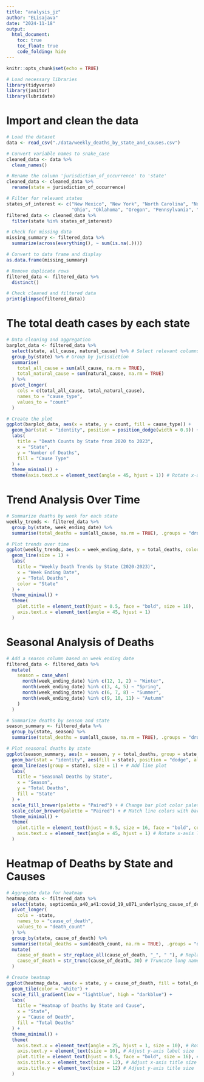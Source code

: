 ```yaml
---
title: "analysis_jz"
author: "ELisajava"
date: "2024-11-18"
output: 
  html_document:
    toc: true
    toc_float: true
    code_folding: hide
---
```


```r
knitr::opts_chunk$set(echo = TRUE)
```

```r
# Load necessary libraries
library(tidyverse)
library(janitor)
library(lubridate)

```

# Import and clean the data
```r
# Load the dataset
data <- read_csv("./data/weekly_deaths_by_state_and_causes.csv")

# Convert variable names to snake_case
cleaned_data <- data %>%
  clean_names()

# Rename the column 'jurisdiction_of_occurrence' to 'state'
cleaned_data <- cleaned_data %>%
  rename(state = jurisdiction_of_occurrence)

# Filter for relevant states
states_of_interest <- c("New Mexico", "New York", "North Carolina", "North Dakota",
                        "Ohio", "Oklahoma", "Oregon", "Pennsylvania", "Rhode Island", "South Carolina")
filtered_data <- cleaned_data %>%
  filter(state %in% states_of_interest)

# Check for missing data
missing_summary <- filtered_data %>%
  summarize(across(everything(), ~ sum(is.na(.))))

# Convert to data frame and display
as.data.frame(missing_summary)

# Remove duplicate rows
filtered_data <- filtered_data %>%
  distinct()

# Check cleaned and filtered data
print(glimpse(filtered_data))
```

# The total death cases by each state
```r
# Data cleaning and aggregation
barplot_data <- filtered_data %>%
  select(state, all_cause, natural_cause) %>% # Select relevant columns
  group_by(state) %>% # Group by jurisdiction
  summarise(
    total_all_cause = sum(all_cause, na.rm = TRUE),
    total_natural_cause = sum(natural_cause, na.rm = TRUE)
  ) %>%
  pivot_longer(
    cols = c(total_all_cause, total_natural_cause),
    names_to = "cause_type",
    values_to = "count"
  )

# Create the plot
ggplot(barplot_data, aes(x = state, y = count, fill = cause_type)) +
  geom_bar(stat = "identity", position = position_dodge(width = 0.9)) +
  labs(
    title = "Death Counts by State from 2020 to 2023",
    x = "State",
    y = "Number of Deaths",
    fill = "Cause Type"
  ) +
  theme_minimal() +
  theme(axis.text.x = element_text(angle = 45, hjust = 1)) # Rotate x-axis labels for better readability
```

# Trend Analysis Over Time
```r
# Summarize deaths by week for each state
weekly_trends <- filtered_data %>%
  group_by(state, week_ending_date) %>%
  summarise(total_deaths = sum(all_cause, na.rm = TRUE), .groups = "drop")

# Plot trends over time
ggplot(weekly_trends, aes(x = week_ending_date, y = total_deaths, color = state)) +
  geom_line(size = 1) +
  labs(
    title = "Weekly Death Trends by State (2020-2023)",
    x = "Week Ending Date",
    y = "Total Deaths",
    color = "State"
  ) +
  theme_minimal() +
  theme(
    plot.title = element_text(hjust = 0.5, face = "bold", size = 16),
    axis.text.x = element_text(angle = 45, hjust = 1)
  )
```

# Seasonal Analysis of Deaths
```r
# Add a season column based on week ending date
filtered_data <- filtered_data %>%
  mutate(
    season = case_when(
      month(week_ending_date) %in% c(12, 1, 2) ~ "Winter",
      month(week_ending_date) %in% c(3, 4, 5) ~ "Spring",
      month(week_ending_date) %in% c(6, 7, 8) ~ "Summer",
      month(week_ending_date) %in% c(9, 10, 11) ~ "Autumn"
    )
  )

# Summarize deaths by season and state
season_summary <- filtered_data %>%
  group_by(state, season) %>%
  summarise(total_deaths = sum(all_cause, na.rm = TRUE), .groups = "drop")

# Plot seasonal deaths by state
ggplot(season_summary, aes(x = season, y = total_deaths, group = state, color = state)) +
  geom_bar(stat = "identity", aes(fill = state), position = "dodge", alpha = 0.7) + # Add bar plot
  geom_line(aes(group = state), size = 1) + # Add line plot
  labs(
    title = "Seasonal Deaths by State",
    x = "Season",
    y = "Total Deaths",
    fill = "State"
  ) +
  scale_fill_brewer(palette = "Paired") + # Change bar plot color palette
  scale_color_brewer(palette = "Paired") + # Match line colors with bar colors
  theme_minimal() +
  theme(
    plot.title = element_text(hjust = 0.5, size = 16, face = "bold", color = "darkblue"), # Center and style title
    axis.text.x = element_text(angle = 45, hjust = 1) # Rotate x-axis labels for readability
  )
```

# Heatmap of Deaths by State and Causes
```r
# Aggregate data for heatmap
heatmap_data <- filtered_data %>%
  select(state, septicemia_a40_a41:covid_19_u071_underlying_cause_of_death) %>%
  pivot_longer(
    cols = -state,
    names_to = "cause_of_death",
    values_to = "death_count"
  ) %>%
  group_by(state, cause_of_death) %>%
  summarise(total_deaths = sum(death_count, na.rm = TRUE), .groups = "drop") %>%
  mutate(
    cause_of_death = str_replace_all(cause_of_death, "_", " "), # Replace underscores with spaces
    cause_of_death = str_trunc(cause_of_death, 30) # Truncate long names to 30 characters
  )

# Create heatmap
ggplot(heatmap_data, aes(x = state, y = cause_of_death, fill = total_deaths)) +
  geom_tile(color = "white") +
  scale_fill_gradient(low = "lightblue", high = "darkblue") +
  labs(
    title = "Heatmap of Deaths by State and Cause",
    x = "State",
    y = "Cause of Death",
    fill = "Total Deaths"
  ) +
  theme_minimal() +
  theme(
    axis.text.x = element_text(angle = 25, hjust = 1, size = 10), # Rotate and resize x-axis labels
    axis.text.y = element_text(size = 10), # Adjust y-axis label size
    plot.title = element_text(hjust = 0.5, face = "bold", size = 16), # Center and bold the title
    axis.title.x = element_text(size = 12), # Adjust x-axis title size
    axis.title.y = element_text(size = 12) # Adjust y-axis title size
  )
```





